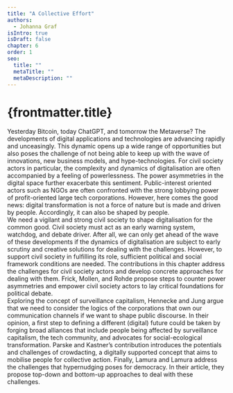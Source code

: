 ```yaml
---
title: "A Collective Effort"
authors:
  - Johanna Graf
isIntro: true
isDraft: false
chapter: 6
order: 1
seo:
  title: ""
  metaTitle: ""
  metaDescription: ""
---
```



# {frontmatter.title}

Yesterday Bitcoin, today ChatGPT, and tomorrow the Metaverse? The developments of digital applications and technologies are advancing rapidly and unceasingly. This dynamic opens up a wide range of opportunities but also poses the challenge of not being able to keep up with the wave of innovations, new business models, and hype-technologies. For civil society actors in particular, the complexity and dynamics of digitalisation are often accompanied by a feeling of powerlessness. The power asymmetries in the digital space further exacerbate this sentiment. Public-interest oriented actors such as NGOs are often confronted with the strong lobbying power of profit-oriented large tech corporations. However, here comes the good news: digital transformation is not a force of nature but is made and driven by people. Accordingly, it can also be shaped by people.<br/> We need a vigilant and strong civil society to shape digitalisation for the common good. Civil society must act as an early warning system, watchdog, and debate driver. After all, we can only get ahead of the wave of these developments if the dynamics of digitalisation are subject to early scrutiny and creative solutions for dealing with the challenges. However, to support civil society in fulfilling its role, sufficient political and social framework conditions are needed. The contributions in this chapter address the challenges for civil society actors and develop concrete approaches for dealing with them. Frick, Mollen, and Rohde propose steps to counter power asymmetries and empower civil society actors to lay critical foundations for political debate.<br/> Exploring the concept of surveillance capitalism, Hennecke and Jung argue that we need to consider the logics of the corporations that own our communication channels if we want to shape public discourse. In their opinion, a first step to defining a different (digital) future could be taken by forging broad alliances that include people being affected by surveillance capitalism, the tech community, and advocates for social-ecological transformation. Parske and Kastner’s contribution introduces the potentials and challenges of crowdacting, a digitally supported concept that aims to mobilise people for collective action. Finally, Lamura and Lamura address the challenges that hypernudging poses for democracy. In their article, they propose top-down and bottom-up approaches to deal with these challenges.

<Author authors={frontmatter.authors} showSimple={true} />
